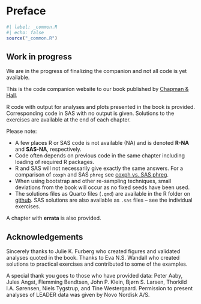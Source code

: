 # Preface {.unnumbered}

```r
#| label: _common.R
#| echo: false
source("_common.R")
```

<!-- Here the code companion website to our book published by [Chapman & Hall](https://doi.org/10.1201/9780429029684 "see the book at the publisher") will become available in October when the book is published. -->

::: {.callout-note appearance="simple"}
## Work in progress

We are in the progress of finalizing the companion and not all code is yet available.
:::

This is the code companion website to our book published by [Chapman & Hall](https://doi.org/10.1201/9780429029684 "see the book at the publisher").

R code with output for analyses and plots presented in the book is provided. Corresponding code in SAS with no output is given. Solutions to the exercises are available at the end of each chapter.

Please note:

-   A few places R or SAS code is not available (NA) and is denoted **R-NA** and **SAS-NA**, respectively.
-   Code often depends on previous code in the same chapter including loading of required R packages.
-   R and SAS will not necessarily give exactly the same answers. For a comparison of `coxph` and SAS `phreg` see [coxph vs. SAS phreg](https://github.com/therneau/survival/blob/master/vignette2/sas.pdf).
-   When using bootstrap and other re-sampling techniques, small deviations from the book will occur as no fixed seeds have been used.
-   The solutions files as Quarto files (`.qmd`) are available in the R folder on [github](https://github.com/multi-state-book/companion). SAS solutions are also available as `.sas` files -- see the individual exercises.

A chapter with **errata** is also provided.

<!-- This code and output was created using R version 4.3.1 and SAS/Stat version 15.1. -->

## Acknowledgements {.unnumbered}

Sincerely thanks to Julie K. Furberg who created figures and validated analyses quoted in the book. Thanks to Eva N.S. Wandall who created solutions to practical exercises and contributed to some of the examples.

A special thank you goes to those who have provided data: Peter Aaby, Jules Angst, Flemming Bendtsen, John P. Klein, Bjørn S. Larsen, Thorkild I.A. Sørensen, Niels Tygstrup, and Tine Westergaard. Permission to present analyses of LEADER data was given by Novo Nordisk A/S.
